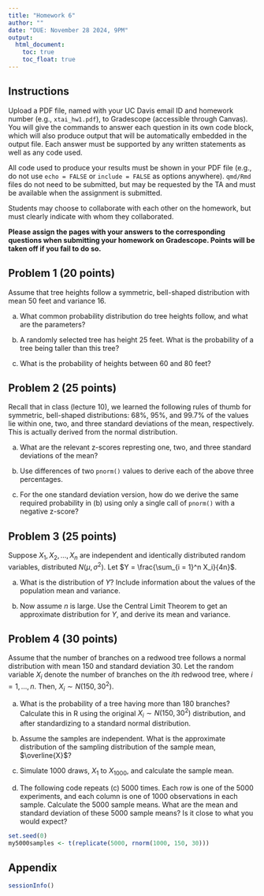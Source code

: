 ```yaml
---
title: "Homework 6"
author: ""
date: "DUE: November 28 2024, 9PM"
output: 
  html_document: 
    toc: true
    toc_float: true
---
```


## Instructions
Upload a PDF file, named with your UC Davis email ID and homework number (e.g., `xtai_hw1.pdf`), to Gradescope (accessible through Canvas). You will give the commands to answer each question in its own code block, which will also produce output that will be automatically embedded in the output file. Each answer must be supported by any written statements as well as any code used. 

All code used to produce your results must be shown in your PDF file (e.g., do not use `echo = FALSE` or `include = FALSE` as options anywhere). `qmd/Rmd` files do not need to be submitted, but may be requested by the TA and must be available when the assignment is submitted. 

Students may choose to collaborate with each other on the homework, but must clearly indicate with whom they collaborated. 

**Please assign the pages with your answers to the corresponding questions when submitting your homework on Gradescope. Points will be taken off if you fail to do so.**


## Problem 1 (20 points)
Assume that tree heights follow a symmetric, bell-shaped distribution with mean 50 feet and variance 16. 

a. What common probability distribution do tree heights follow, and what are the parameters? 

b. A randomly selected tree has height 25 feet. What is the probability of a tree being taller than this tree? 

c. What is the probability of heights between 60 and 80 feet? 

## Problem 2 (25 points)
Recall that in class (lecture 10), we learned the following rules of thumb for symmetric, bell-shaped distributions: 68%, 95%, and 99.7% of the values lie within one, two, and three standard deviations of the mean, respectively. This is actually derived from the normal distribution. 

a. What are the relevant z-scores represting one, two, and three standard deviations of the mean?

b. Use differences of two `pnorm()` values to derive each of the above three percentages.

c. For the one standard deviation version, how do we derive the same required probability in (b) using only a single call of `pnorm()` with a negative z-score? 

## Problem 3 (25 points)

Suppose $X_1, X_2, ..., X_n$ are independent and identically distributed random variables, distributed $N(\mu, \sigma^2)$. Let $Y = \frac{\sum_{i = 1}^n X_i}{4n}$. 

a. What is the distribution of $Y$? Include information about the values of the population mean and variance. 

b. Now assume $n$ is large. Use the Central Limit Theorem to get an approximate distribution for $Y$, and derive its mean and variance. 

## Problem 4 (30 points)
Assume that the number of branches on a redwood tree follows a normal distribution with mean 150 and standard deviation 30. Let the random variable $X_i$ denote the number of branches on the $i$th redwood tree, where $i = 1, ..., n$. Then, $X_i \sim N(150, 30^2)$. 

a. What is the probability of a tree having more than 180 branches? Calculate this in R using the original $X_i \sim N(150, 30^2)$ distribution, and after standardizing to a standard normal distribution. 

b. Assume the samples are independent. What is the approximate distribution of the sampling distribution of the sample mean, $\overline{X}$?

c. Simulate 1000 draws, $X_1$ to $X_{1000}$, and calculate the sample mean. 

d. The following code repeats (c) 5000 times. Each row is one of the 5000 experiments, and each column is one of 1000 observations in each sample. Calculate the 5000 sample means. What are the mean and standard deviation of these 5000 sample means? Is it close to what you would expect?

```r
set.seed(0)
my5000samples <- t(replicate(5000, rnorm(1000, 150, 30)))
```

## Appendix

```r
sessionInfo()
```
